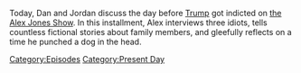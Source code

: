 {{DEFAULTSORT:
    #_EPISODE_0817:June 8, 2023
}}{{Episode
    | title           = June 8, 2023
    | caption         = Listen to this episode on [https://knowledgefight.libsyn.com/817-june-8-2023 Libsyn] [https://open.spotify.com/episode/2QrF7wmtXuiSE3xtbvcJB5 Spotify], Read the [[Transcript/817: June 8, 2023|Unofficial Transcript]]
    | episodeNumber   = 817
    | length          = 01:31:26
    | airDate         = June 14, 2023
    | coverageDate    = June 8, 2023
    | episodeType     = [[:Category:Present Day|Present Day]]
    | appearance      = [[Rodney Howard Browne]], [[Donald Trump]], [[Jamie Foxx]], [[Logan Paul]], [[Peter Mccullough]], [[Andy Kaufman]], [[Jimmy Carter]], [[Tucker Carlson]], [[James Comey]], [[Harrison Smith]], [[Bill Gates]]
    | previousEpisode = [[816: Tucker, The Man And His Twitter- Episode 1]]
    | nextEpisode     = [[818: June 9, 2023]]
}}

{{Stub}}

Today, Dan and Jordan discuss the day before [[Donald Trump|Trump]] got indicted on [[The Alex Jones Show|the Alex Jones Show]].  In this installment, Alex interviews three idiots, tells countless fictional stories about family members, and gleefully reflects on a time he punched a dog in the head.

[[Category:Episodes]]
[[Category:Present Day]]

